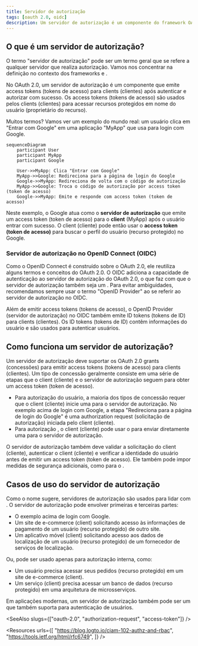 ```yaml
---
title: Servidor de autorização
tags: [oauth 2.0, oidc]
description: Um servidor de autorização é um componente do framework OAuth 2.0 que emite access tokens (tokens de acesso) para clients (clientes) após autenticação e autorização bem-sucedidas. Também é o OpenID Provider (OP) no OpenID Connect (OIDC) que emite ID tokens (tokens de ID) para clients (clientes).
---
```


## O que é um servidor de autorização?

O termo "servidor de autorização" pode ser um termo geral que se refere a qualquer servidor que realiza autorização. Vamos nos concentrar na definição no contexto dos frameworks <Ref slug="oauth-2.0" /> e <Ref slug="openid-connect" />.

No OAuth 2.0, um servidor de autorização é um componente que emite <Ref slug="access-token">access tokens (tokens de acesso)</Ref> para <Ref slug="client">clients (clientes)</Ref> após autenticar e autorizar com sucesso. Os access tokens (tokens de acesso) são usados pelos clients (clientes) para acessar recursos protegidos em nome do usuário (proprietário do recurso).

Muitos termos? Vamos ver um exemplo do mundo real: um usuário clica em "Entrar com Google" em uma aplicação "MyApp" que usa <Ref slug="authorization-code-flow" /> para login com Google.

```mermaid
sequenceDiagram
    participant User
    participant MyApp
    participant Google

    User->>MyApp: Clica "Entrar com Google"
    MyApp->>Google: Redireciona para a página de login do Google
    Google->>MyApp: Redireciona de volta com o código de autorização
    MyApp->>Google: Troca o código de autorização por access token (token de acesso)
    Google->>MyApp: Emite e responde com access token (token de acesso)
```

Neste exemplo, o Google atua como o **servidor de autorização** que emite um access token (token de acesso) para o **client** (MyApp) após o usuário entrar com sucesso. O client (cliente) pode então usar o **access token (token de acesso)** para buscar o perfil do usuário (recurso protegido) no Google.

### Servidor de autorização no OpenID Connect (OIDC)

Como o OpenID Connect é construído sobre o OAuth 2.0, ele reutiliza alguns termos e conceitos do OAuth 2.0. O OIDC adiciona a capacidade de autenticação ao servidor de autorização do OAuth 2.0, o que faz com que o servidor de autorização também seja um <Ref slug="openid-connect" headingId="openid-provider-op" />. Para evitar ambiguidades, recomendamos sempre usar o termo "OpenID Provider" ao se referir ao servidor de autorização no OIDC.

Além de emitir access tokens (tokens de acesso), o OpenID Provider (servidor de autorização) no OIDC também emite <Ref slug="id-token">ID tokens (tokens de ID)</Ref> para clients (clientes). Os ID tokens (tokens de ID) contêm informações do usuário e são usados para autenticar usuários.

## Como funciona um servidor de autorização?

Um servidor de autorização deve suportar os <Ref slug="oauth-2.0-grant">OAuth 2.0 grants (concessões)</Ref> para emitir access tokens (tokens de acesso) para clients (clientes). Um tipo de concessão geralmente consiste em uma série de etapas que o client (cliente) e o servidor de autorização seguem para obter um access token (token de acesso).

- Para autorização do usuário, a maioria dos tipos de concessão requer que o client (cliente) inicie uma <Ref slug="authorization-request" /> para o servidor de autorização. No exemplo acima de login com Google, a etapa "Redireciona para a página de login do Google" é uma authorization request (solicitação de autorização) iniciada pelo client (cliente).
- Para autorização <Ref slug="machine-to-machine" />, o client (cliente) pode usar o <Ref slug="client-credentials-flow" /> para enviar diretamente uma <Ref slug="token-request" /> para o servidor de autorização.

O servidor de autorização também deve validar a solicitação do client (cliente), autenticar o client (cliente) e verificar a identidade do usuário antes de emitir um access token (token de acesso). Ele também pode impor medidas de segurança adicionais, como <Ref slug="pkce" /> para o <Ref slug="authorization-code-flow" />.

## Casos de uso do servidor de autorização

Como o nome sugere, servidores de autorização são usados para lidar com <Ref slug="authorization" />. O servidor de autorização pode envolver primeiras e terceiras partes:

- O exemplo acima de login com Google.
- Um site de e-commerce (client) solicitando acesso às informações de pagamento de um usuário (recurso protegido) de outro site.
- Um aplicativo móvel (client) solicitando acesso aos dados de localização de um usuário (recurso protegido) de um fornecedor de serviços de localização.

Ou, pode ser usado apenas para autorização interna, como:

- Um usuário precisa acessar seus pedidos (recurso protegido) em um site de e-commerce (client).
- Um serviço (client) precisa acessar um banco de dados (recurso protegido) em uma arquitetura de microsserviços.

Em aplicações modernas, um servidor de autorização também pode ser um <Ref slug="identity-provider" /> que também suporta <Ref slug="openid-connect" /> para autenticação de usuários.

<SeeAlso slugs={["oauth-2.0", "authorization-request", "access-token"]} />
 
<Resources
  urls={[
    "https://blog.logto.io/ciam-102-authz-and-rbac",
    "https://tools.ietf.org/html/rfc6749",
  ]}
/>